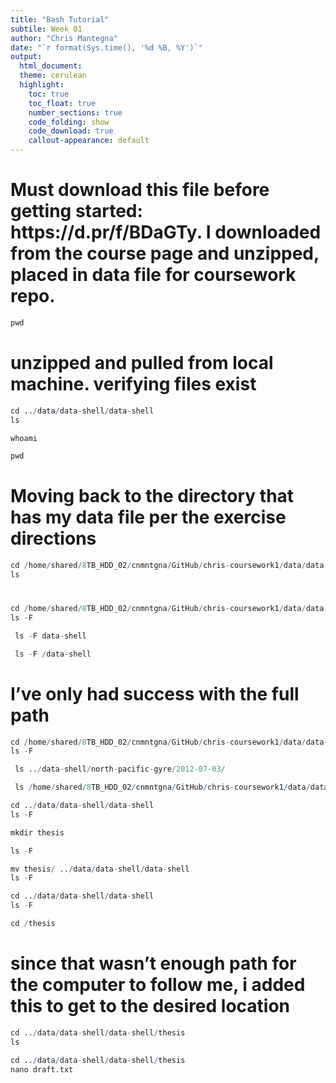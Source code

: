 ```yaml
---
title: "Bash Tutorial"
subtile: Week 01
author: "Chris Mantegna"
date: "`r format(Sys.time(), '%d %B, %Y')`"
output: 
  html_document:
  theme: cerulean
  highlight: 
    toc: true
    toc_float: true
    number_sections: true
    code_folding: show
    code_download: true
    callout-appearance: default
---
```


# Must download this file before getting started: https://d.pr/f/BDaGTy. I downloaded from the course page and unzipped, placed in data file for coursework repo.
```r

pwd 

```
# unzipped and pulled from local machine. verifying files exist
```r

cd ../data/data-shell/data-shell
ls

```
```r

whoami

```

```r

pwd

```
# Moving back to the directory that has my data file per the exercise directions
```r

cd /home/shared/8TB_HDD_02/cnmntgna/GitHub/chris-coursework1/data/data-shell/data-shell
ls

```
# 
```r

cd /home/shared/8TB_HDD_02/cnmntgna/GitHub/chris-coursework1/data/data-shell/data-shell
ls -F

```

```r

 ls -F data-shell

```
```r

 ls -F /data-shell

```
# I've only had success with the full path
```r

cd /home/shared/8TB_HDD_02/cnmntgna/GitHub/chris-coursework1/data/data-shell/data-shell
ls -F

```

```r

 ls ../data-shell/north-pacific-gyre/2012-07-03/

```

```r

 ls /home/shared/8TB_HDD_02/cnmntgna/GitHub/chris-coursework1/data/data-shell/data-shell/north-pacific-gyre/2012-07-03/

```

```r

cd ../data/data-shell/data-shell
ls -F

```
```r

mkdir thesis

```

```r

ls -F
```

```r

mv thesis/ ../data/data-shell/data-shell
ls -F

```

```r

cd ../data/data-shell/data-shell
ls -F

```

```r

cd /thesis

```
# since that wasn't enough path for the computer to follow me, i added this to get to the desired location
```r

cd ../data/data-shell/data-shell/thesis
ls

```

```r

cd ../data/data-shell/data-shell/thesis
nano draft.txt

```







